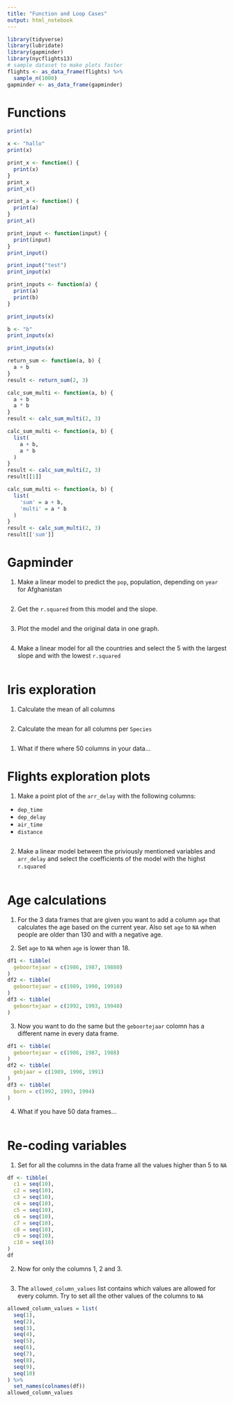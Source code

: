 ```yaml
---
title: "Function and Loop Cases"
output: html_notebook
---
```


```r
library(tidyverse)
library(lubridate)
library(gapminder)
library(nycflights13)
# sample dataset to make plots faster
flights <- as_data_frame(flights) %>%
  sample_n(1000)
gapminder <- as_data_frame(gapminder)
```

# Functions

```r
print(x)

x <- "hallo"
print(x)

print_x <- function() {
  print(x)
}
print_x
print_x()

print_a <- function() {
  print(a)
}
print_a()

print_input <- function(input) {
  print(input)
}
print_input()

print_input("test")
print_input(x)

print_inputs <- function(a) {
  print(a)
  print(b)
}

print_inputs(x)

b <- "b"
print_inputs(x)

print_inputs(x)

return_sum <- function(a, b) {
  a + b
}
result <- return_sum(2, 3)

calc_sum_multi <- function(a, b) {
  a + b
  a * b
}
result <- calc_sum_multi(2, 3)

calc_sum_multi <- function(a, b) {
  list(
    a + b,
    a * b  
  )
}
result <- calc_sum_multi(2, 3)
result[[1]]

calc_sum_multi <- function(a, b) {
  list(
    'sum' = a + b,
    'multi' = a * b  
  )
}
result <- calc_sum_multi(2, 3)
result[['sum']]
```

# Gapminder

1. Make a linear model to predict the `pop`, population, depending on `year` for Afghanistan

```r

```

2. Get the `r.squared` from this model and the slope.

```r

```

3. Plot the model and the original data in one graph.

```r

```

4. Make a linear model for all the countries and select the 5 with the largest slope and with the lowest `r.squared`

```r

```

# Iris exploration

1. Calculate the mean of all columns

```r

```

2. Calculate the mean for all columns per `Species`

```r

```

1. What if there where 50 columns in your data...

# Flights exploration plots

1. Make a point plot of the `arr_delay` with the following columns:
  - `dep_time`
  - `dep_delay`
  - `air_time`
  - `distance`
  
```r

```

2. Make a linear model between the priviously mentioned variables and `arr_delay` and select the coefficients of the model with the highst `r.squared`

```r

```

# Age calculations

1. For the 3 data frames that are given you want to add a column `age` that calculates the age based on the current year. Also set `age` to `NA` when people are older than 130 and with a negative age.

1. Set `age` to `NA` when `age` is lower than 18.

```r
df1 <- tibble(
  geboortejaar = c(1986, 1987, 19880)
)
df2 <- tibble(
  geboortejaar = c(1989, 1990, 19910)
)
df3 <- tibble(
  geboortejaar = c(1992, 1993, 19940)
)
```

3. Now you want to do the same but the `geboortejaar` colomn has a different name in every data frame.

```r
df1 <- tibble(
  geboortejaar = c(1986, 1987, 1988)
)
df2 <- tibble(
  gebjaar = c(1989, 1990, 1991)
)
df3 <- tibble(
  born = c(1992, 1993, 1994)
)
```

4. What if you have 50 data frames...

```r

```

# Re-coding variables

1. Set for all the columns in the data frame all the values higher than 5 to `NA`

```r
df <- tibble(
  c1 = seq(10),
  c2 = seq(10),
  c3 = seq(10),
  c4 = seq(10),
  c5 = seq(10),
  c6 = seq(10),
  c7 = seq(10),
  c8 = seq(10),
  c9 = seq(10),
  c10 = seq(10)
)
df
```

2. Now for only the columns 1, 2 and 3.

```r

```

3. The `allowed_column_values` list contains which values are allowed for every column. Try to set all the other values of the columns to `NA`

```r
allowed_column_values = list(
  seq(1), 
  seq(2),
  seq(3),
  seq(4),
  seq(5),
  seq(6), 
  seq(7),
  seq(8),
  seq(9),
  seq(10)
) %>%
  set_names(colnames(df))
allowed_column_values
```

